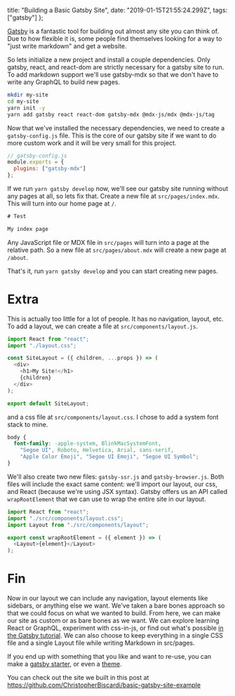   title: "Building a Basic Gatsby Site",
  date: "2019-01-15T21:55:24.299Z",
  tags: ["gatsby"]
};

[Gatsby](https://www.gatsbyjs.org/) is a fantastic tool for
building out almost any site you can think of. Due to how
flexible it is, some people find themselves looking for a
way to "just write markdown" and get a website.

So lets initialize a new project and install a couple
dependencies. Only gatsby, react, and react-dom are strictly
necessary for a gatsby site to run. To add markdown support
we'll use gatsby-mdx so that we don't have to write any
GraphQL to build new pages.

```sh
mkdir my-site
cd my-site
yarn init -y
yarn add gatsby react react-dom gatsby-mdx @mdx-js/mdx @mdx-js/tag
```

Now that we've installed the necessary dependencies, we need
to create a `gatsby-config.js` file. This is the core of our
gatsby site if we want to do more custom work and it will be
very small for this project.

```js
// gatsby-config.js
module.exports = {
  plugins: ["gatsby-mdx"]
};
```

If we run `yarn gatsby develop` now, we'll see our gatsby
site running without any pages at all, so lets fix that.
Create a new file at `src/pages/index.mdx`. This will turn
into our home page at `/`.

```js
# Test

My index page
```

Any JavaScript file or MDX file in `src/pages` will turn
into a page at the relative path. So a new file at
`src/pages/about.mdx` will create a new page at `/about`.

That's it, run `yarn gatsby develop` and you can start
creating new pages.

# Extra

This is actually too little for a lot of people. It has no
navigation, layout, etc. To add a layout, we can create a
file at `src/components/layout.js`.

```js
import React from "react";
import "./layout.css";

const SiteLayout = ({ children, ...props }) => (
  <div>
    <h1>My Site!</h1>
    {children}
  </div>
);

export default SiteLayout;
```

and a css file at `src/components/layout.css`. I chose to
add a system font stack to mine.

```css
body {
  font-family: -apple-system, BlinkMacSystemFont,
    "Segoe UI", Roboto, Helvetica, Arial, sans-serif,
    "Apple Color Emoji", "Segoe UI Emoji", "Segoe UI Symbol";
}
```

We'll also create two new files: `gatsby-ssr.js` and
`gatsby-browser.js`. Both files will include the exact same
content: we'll import our layout, our css, and React
(because we're using JSX syntax). Gatsby offers us an API
called `wrapRootElement` that we can use to wrap the entire
site in our layout.

```js
import React from "react";
import "./src/components/layout.css";
import Layout from "./src/components/layout";

export const wrapRootElement = ({ element }) => (
  <Layout>{element}</Layout>
);
```

# Fin

Now in our layout we can include any navigation, layout
elements like sidebars, or anything else we want. We've
taken a bare bones approach so that we could focus on what
we wanted to build. From here, we can make our site as
custom or as bare bones as we want. We can explore learning
React or GraphQL, experiment with css-in-js, or find out
what's possible
[in the Gatsby tutorial](https://www.gatsbyjs.org/tutorial/).
We can also choose to keep everything in a single CSS file
and a single Layout file while writing Markdown in
src/pages.

If you end up with something that you like and want to
re-use, you can make a
[gatsby starter](https://www.gatsbyjs.org/starters/?v=2), or
even a
[theme](https://www.gatsbyjs.org/blog/2018-11-11-introducing-gatsby-themes/).

You can check out the site we built in this post at
https://github.com/ChristopherBiscardi/basic-gatsby-site-example
